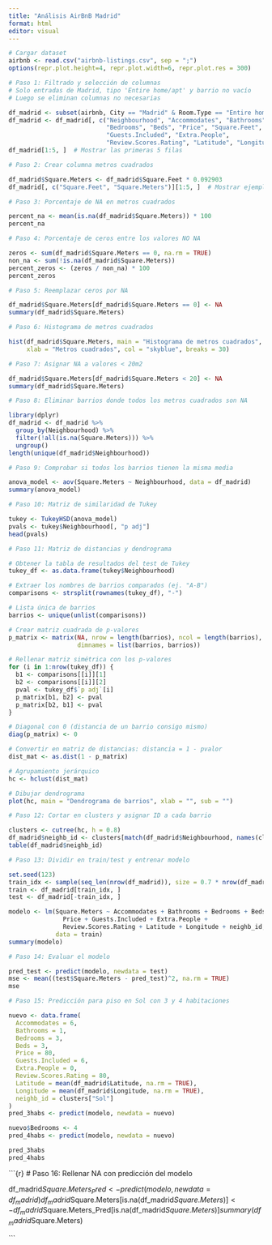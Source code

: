 ```yaml
---
title: "Análisis AirBnB Madrid"
format: html
editor: visual
---
```


```r
# Cargar dataset
airbnb <- read.csv("airbnb-listings.csv", sep = ";")
options(repr.plot.height=4, repr.plot.width=6, repr.plot.res = 300)
```

```r
# Paso 1: Filtrado y selección de columnas
# Solo entradas de Madrid, tipo 'Entire home/apt' y barrio no vacío
# Luego se eliminan columnas no necesarias

df_madrid <- subset(airbnb, City == "Madrid" & Room.Type == "Entire home/apt" & Neighbourhood != "")
df_madrid <- df_madrid[, c("Neighbourhood", "Accommodates", "Bathrooms", 
                           "Bedrooms", "Beds", "Price", "Square.Feet", 
                           "Guests.Included", "Extra.People", 
                           "Review.Scores.Rating", "Latitude", "Longitude")]
df_madrid[1:5, ]  # Mostrar las primeras 5 filas
```

```r
# Paso 2: Crear columna metros cuadrados

df_madrid$Square.Meters <- df_madrid$Square.Feet * 0.092903
df_madrid[, c("Square.Feet", "Square.Meters")][1:5, ]  # Mostrar ejemplo
```

```r
# Paso 3: Porcentaje de NA en metros cuadrados

percent_na <- mean(is.na(df_madrid$Square.Meters)) * 100
percent_na
```

```r
# Paso 4: Porcentaje de ceros entre los valores NO NA

zeros <- sum(df_madrid$Square.Meters == 0, na.rm = TRUE)
non_na <- sum(!is.na(df_madrid$Square.Meters))
percent_zeros <- (zeros / non_na) * 100
percent_zeros
```

```r
# Paso 5: Reemplazar ceros por NA

df_madrid$Square.Meters[df_madrid$Square.Meters == 0] <- NA
summary(df_madrid$Square.Meters)
```

```r
# Paso 6: Histograma de metros cuadrados

hist(df_madrid$Square.Meters, main = "Histograma de metros cuadrados",
     xlab = "Metros cuadrados", col = "skyblue", breaks = 30)
```

```r
# Paso 7: Asignar NA a valores < 20m2

df_madrid$Square.Meters[df_madrid$Square.Meters < 20] <- NA
summary(df_madrid$Square.Meters)
```

```r
# Paso 8: Eliminar barrios donde todos los metros cuadrados son NA

library(dplyr)
df_madrid <- df_madrid %>%
  group_by(Neighbourhood) %>%
  filter(!all(is.na(Square.Meters))) %>%
  ungroup()
length(unique(df_madrid$Neighbourhood))
```

```r
# Paso 9: Comprobar si todos los barrios tienen la misma media

anova_model <- aov(Square.Meters ~ Neighbourhood, data = df_madrid)
summary(anova_model)
```

```r
# Paso 10: Matriz de similaridad de Tukey

tukey <- TukeyHSD(anova_model)
pvals <- tukey$Neighbourhood[, "p adj"]
head(pvals)
```

```r
# Paso 11: Matriz de distancias y dendrograma

# Obtener la tabla de resultados del test de Tukey
tukey_df <- as.data.frame(tukey$Neighbourhood)

# Extraer los nombres de barrios comparados (ej. "A-B")
comparisons <- strsplit(rownames(tukey_df), "-")

# Lista única de barrios
barrios <- unique(unlist(comparisons))

# Crear matriz cuadrada de p-valores
p_matrix <- matrix(NA, nrow = length(barrios), ncol = length(barrios),
                   dimnames = list(barrios, barrios))

# Rellenar matriz simétrica con los p-valores
for (i in 1:nrow(tukey_df)) {
  b1 <- comparisons[[i]][1]
  b2 <- comparisons[[i]][2]
  pval <- tukey_df$`p adj`[i]
  p_matrix[b1, b2] <- pval
  p_matrix[b2, b1] <- pval
}

# Diagonal con 0 (distancia de un barrio consigo mismo)
diag(p_matrix) <- 0

# Convertir en matriz de distancias: distancia = 1 - pvalor
dist_mat <- as.dist(1 - p_matrix)

# Agrupamiento jerárquico
hc <- hclust(dist_mat)

# Dibujar dendrograma
plot(hc, main = "Dendrograma de barrios", xlab = "", sub = "")

```

```r
# Paso 12: Cortar en clusters y asignar ID a cada barrio

clusters <- cutree(hc, h = 0.8)
df_madrid$neighb_id <- clusters[match(df_madrid$Neighbourhood, names(clusters))]
table(df_madrid$neighb_id)
```

```r
# Paso 13: Dividir en train/test y entrenar modelo

set.seed(123)
train_idx <- sample(seq_len(nrow(df_madrid)), size = 0.7 * nrow(df_madrid))
train <- df_madrid[train_idx, ]
test <- df_madrid[-train_idx, ]

modelo <- lm(Square.Meters ~ Accommodates + Bathrooms + Bedrooms + Beds +
               Price + Guests.Included + Extra.People + 
               Review.Scores.Rating + Latitude + Longitude + neighb_id,
             data = train)
summary(modelo)
```

```r
# Paso 14: Evaluar el modelo

pred_test <- predict(modelo, newdata = test)
mse <- mean((test$Square.Meters - pred_test)^2, na.rm = TRUE)
mse
```

```r
# Paso 15: Predicción para piso en Sol con 3 y 4 habitaciones

nuevo <- data.frame(
  Accommodates = 6,
  Bathrooms = 1,
  Bedrooms = 3,
  Beds = 3,
  Price = 80,
  Guests.Included = 6,
  Extra.People = 0,
  Review.Scores.Rating = 80,
  Latitude = mean(df_madrid$Latitude, na.rm = TRUE),
  Longitude = mean(df_madrid$Longitude, na.rm = TRUE),
  neighb_id = clusters["Sol"]
)
pred_3habs <- predict(modelo, newdata = nuevo)

nuevo$Bedrooms <- 4
pred_4habs <- predict(modelo, newdata = nuevo)

pred_3habs
pred_4habs
```

```{r} # Paso 16: Rellenar NA con predicción del modelo

df_madrid$Square.Meters_Pred <- predict(modelo, newdata = df_madrid)
df_madrid$Square.Meters\[is.na(df_madrid$Square.Meters)] <-
  df_madrid$Square.Meters_Pred\[is.na(df_madrid$Square.Meters)]
summary(df_madrid$Square.Meters)

```